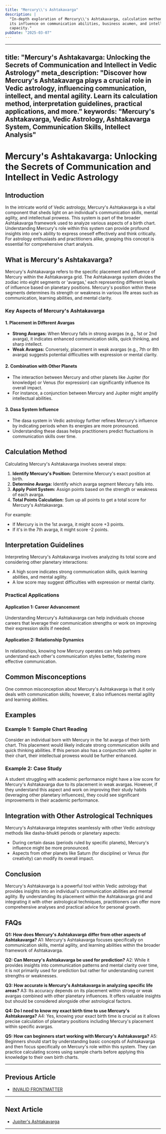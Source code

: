 ```yaml
---
title: "Mercury\\'s Ashtakavarga"
description: |
  "In-depth exploration of Mercury\\'s Ashtakavarga, calculation methods, and
  its influence on communication abilities, business acumen, and intellectual
  capacity."
pubDate: "2025-03-07"
---
```


---
title: "Mercury's Ashtakavarga: Unlocking the Secrets of Communication and Intellect in Vedic Astrology"
meta_description: "Discover how Mercury's Ashtakavarga plays a crucial role in Vedic astrology, influencing communication, intellect, and mental agility. Learn its calculation method, interpretation guidelines, practical applications, and more."
keywords: "Mercury's Ashtakavarga, Vedic Astrology, Ashtakavarga System, Communication Skills, Intellect Analysis"
---

# Mercury's Ashtakavarga: Unlocking the Secrets of Communication and Intellect in Vedic Astrology

## Introduction

In the intricate world of Vedic astrology, Mercury's Ashtakavarga is a vital component that sheds light on an individual's communication skills, mental agility, and intellectual prowess. This system is part of the broader Ashtakavarga framework used to analyze various aspects of a birth chart. Understanding Mercury's role within this system can provide profound insights into one's ability to express oneself effectively and think critically. For astrology enthusiasts and practitioners alike, grasping this concept is essential for comprehensive chart analysis.

## What is Mercury's Ashtakavarga?

Mercury's Ashtakavarga refers to the specific placement and influence of Mercury within the Ashtakavarga grid. The Ashtakavarga system divides the zodiac into eight segments or 'avargas,' each representing different levels of influence based on planetary positions. Mercury's position within these segments determines its strength or weakness in various life areas such as communication, learning abilities, and mental clarity.

### Key Aspects of Mercury's Ashtakavarga

#### 1. **Placement in Different Avargas**
- **Strong Avargas:** When Mercury falls in strong avargas (e.g., 1st or 2nd avarga), it indicates enhanced communication skills, quick thinking, and sharp intellect.
- **Weak Avargas:** Conversely, placement in weak avargas (e.g., 7th or 8th avarga) suggests potential difficulties with expression or mental clarity.

#### 2. **Combination with Other Planets**
- The interaction between Mercury and other planets like Jupiter (for knowledge) or Venus (for expression) can significantly influence its overall impact.
- For instance, a conjunction between Mercury and Jupiter might amplify intellectual abilities.

#### 3. **Dasa System Influence**
- The dasa system in Vedic astrology further refines Mercury's influence by indicating periods when its energies are more pronounced.
- Understanding these dasas helps practitioners predict fluctuations in communication skills over time.

## Calculation Method

Calculating Mercury's Ashtakavarga involves several steps:

1. **Identify Mercury's Position:** Determine Mercury's exact position at birth.
2. **Determine Avarga:** Identify which avarga segment Mercury falls into.
3. **Apply Point System:** Assign points based on the strength or weakness of each avarga.
4. **Total Points Calculation:** Sum up all points to get a total score for Mercury's Ashtakavarga.

For example:
- If Mercury is in the 1st avarga, it might score +3 points.
- If it's in the 7th avarga, it might score -2 points.

## Interpretation Guidelines

Interpreting Mercury's Ashtakavarga involves analyzing its total score and considering other planetary interactions:

- A high score indicates strong communication skills, quick learning abilities, and mental agility.
- A low score may suggest difficulties with expression or mental clarity.

### Practical Applications

#### Application 1: Career Advancement
Understanding Mercury's Ashtakavarga can help individuals choose careers that leverage their communication strengths or work on improving their expression skills if needed.

#### Application 2: Relationship Dynamics
In relationships, knowing how Mercury operates can help partners understand each other's communication styles better, fostering more effective communication.

## Common Misconceptions

One common misconception about Mercury's Ashtakavarga is that it only deals with communication skills; however, it also influences mental agility and learning abilities.

## Examples

### Example 1: Sample Chart Reading
Consider an individual born with Mercury in the 1st avarga of their birth chart. This placement would likely indicate strong communication skills and quick thinking abilities. If this person also has a conjunction with Jupiter in their chart, their intellectual prowess would be further enhanced.

### Example 2: Case Study
A student struggling with academic performance might have a low score for Mercury's Ashtakavarga due to its placement in weak avargas. However, if they understand this aspect and work on improving their study habits (leveraging other planetary influences), they could see significant improvements in their academic performance.

## Integration with Other Astrological Techniques

Mercury's Ashtakavarga integrates seamlessly with other Vedic astrology methods like dasha-bhukti periods or planetary aspects:

- During certain dasas (periods ruled by specific planets), Mercury's influence might be more pronounced.
- Aspects from other planets like Saturn (for discipline) or Venus (for creativity) can modify its overall impact.

## Conclusion

Mercury's Ashtakavarga is a powerful tool within Vedic astrology that provides insights into an individual's communication abilities and mental agility. By understanding its placement within the Ashtakavarga grid and integrating it with other astrological techniques, practitioners can offer more comprehensive analyses and practical advice for personal growth.

## FAQs

**Q1: How does Mercury's Ashtakavarga differ from other aspects of Ashtakavarga?**
A1: Mercury's Ashtakavarga focuses specifically on communication skills, mental agility, and learning abilities within the broader framework of Ashtakavarga.

**Q2: Can Mercury's Ashtakavarga be used for prediction?**
A2: While it provides insights into communication patterns and mental clarity over time, it is not primarily used for prediction but rather for understanding current strengths or weaknesses.

**Q3: How accurate is Mercury's Ashtakavarga in analyzing specific life areas?**
A3: Its accuracy depends on its placement within strong or weak avargas combined with other planetary influences. It offers valuable insights but should be considered alongside other astrological factors.

**Q4: Do I need to know my exact birth time to use Mercury's Ashtakavarga?**
A4: Yes, knowing your exact birth time is crucial as it allows precise calculation of planetary positions including Mercury's placement within specific avargas.

**Q5: How can beginners start working with Mercury's Ashtakavarga?**
A5: Beginners should start by understanding basic concepts of Ashtakavarga and then focus specifically on Mercury's role within this system. They can practice calculating scores using sample charts before applying this knowledge to their own birth charts.

---

## Previous Article
- [INVALID FRONTMATTER](/blogs-md/17_Ashtakavarga/170203_Mars'_Ashtakavarga.mdx)

---

## Next Article
- [Jupiter\'s Ashtakavarga](/blogs-md/17_Ashtakavarga/170205_Jupiter's_Ashtakavarga.mdx)

---
